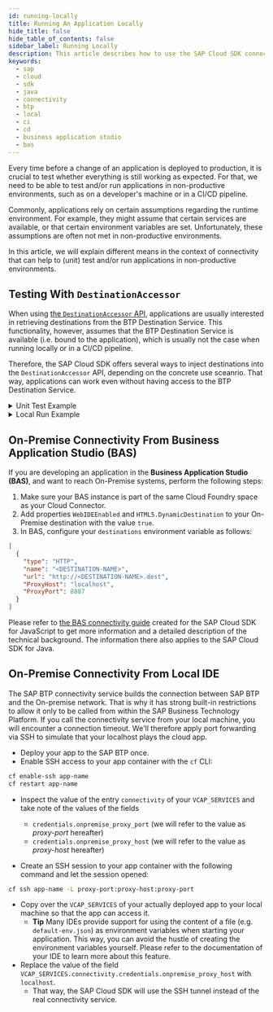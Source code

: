 ```yaml
---
id: running-locally
title: Running An Application Locally
hide_title: false
hide_table_of_contents: false
sidebar_label: Running Locally
description: This article describes how to use the SAP Cloud SDK connectivity features during local or CI/CD deployment.
keywords:
  - sap
  - cloud
  - sdk
  - java
  - connectivity
  - btp
  - local
  - ci
  - cd
  - business application studio
  - bas
---
```


Every time before a change of an application is deployed to production, it is crucial to test whether everything is still working as expected.
For that, we need to be able to test and/or run applications in non-productive environments, such as on a developer's machine or in a CI/CD pipeline.

Commonly, applications rely on certain assumptions regarding the runtime environment.
For example, they might assume that certain services are available, or that certain environment variables are set.
Unfortunately, these assumptions are often not met in non-productive environments.

In this article, we will explain different means in the context of connectivity that can help to (unit) test and/or run applications in non-productive environments.

## Testing With `DestinationAccessor`

When using [the `DestinationAccessor` API](btp-destination-service), applications are usually interested in retrieving destinations from the BTP Destination Service.
This functionality, however, assumes that the BTP Destination Service is available (i.e. bound to the application), which is usually not the case when running locally or in a CI/CD pipeline.

Therefore, the SAP Cloud SDK offers several ways to inject destinations into the `DestinationAccessor` API, depending on the concrete use sceanrio.
That way, applications can work even without having access to the BTP Destination Service.

<details>
<summary>Unit Test Example</summary>

In this example, we are going to demonstrate how to use the `DestinationAccessor` API in a unit test.

```java {7-11,14,16-19} showLineNumbers
import io.vavr.control.Try;
import org.junit.jupiter.api.AfterEach;
import org.junit.jupiter.api.BeforeEach;
import org.junit.jupiter.api.Test;
import org.junit.jupiter.api.parallel.ResourceLock;

@BeforeEach
@AfterEach
void resetDestinationAccessor() {
    DestinationAccessor.setLoader(null);
}

@Test
@ResourceLock("DestinationAccessor")
void testRemoteSystemInteraction() {
    var destination = DefaultHttpDestination.builder("http://my-test-system")
            .authenticationType(AuthenticationType.NO_AUTHENTICATION)
            .build();
    DestinationAccessor.prependDestinationLoader((name, options) -> Try.success(destination));
    // optional sanity check: no matter which name we use, we always get our mocked destination
    assertThat(DestinationAccessor.getDestination("any-name")).isSameAs(destination);

    // TODO: perform actual test
}
```

The code above demonstrates how to easily inject a `Destination` into the `DestinationAccessor` API (line 14).
Please note that we are using the [`prependDestinationLoader` API](<pathname:///java-api/v5/com/sap/cloud/sdk/cloudplatform/connectivity/DestinationAccessor.html#prependDestinationLoader(com.sap.cloud.sdk.cloudplatform.connectivity.DestinationLoader)>) to make sure our mocked destination is always returned, no matter which other `DestinationLoader` instances might still be registered.

Additionally, it is very important to remember that the `DestinationAccessor` is based on **static state**. <br />
In other words: Once we are injecting a `Destination` (as in line 14), it will be **used for all subsequent calls** to the `DestinationAccessor` API - even when our initial test is already finished.

Therefore, it is crucial to **reset the `DestinationAccessor`** before **and** after each test (as in lines 3 to 7).
That way, we are avoiding hard-to-debug issues that are only visible when running multiple tests in a specific order.

Furthermore, it is also recommended to use [JUnit5's `@ResourceLock`](https://junit.org/junit5/docs/current/api/org.junit.jupiter.api/org/junit/jupiter/api/parallel/ResourceLock.html) when manipulating static state (as in this example).
Using this annotation will prevent our tests from running concurrently, which could lead to unexpected results due to race conditions.

</details>

<details>
<summary>Local Run Example</summary>

In this example, we are going to demonstrate how to use the `DestinationAccessor` API when running an application locally.
Hereby, we are making use of the [`EnvVarDestinationLoader`](pathname:///java-api/v5/com/sap/cloud/sdk/cloudplatform/connectivity/EnvVarDestinationLoader.html), which converts an environment variable into a `Destination`.
This class is always and automatically available, so that no code changes are required to make the following example work.

First, we need to define our destination configuration like follows:

```shell
export destinations='[{name: "my-destination", url: "https://my-remote-service.com", Authentication: "NoAuthentication" }]'
```

:::caution Limited Authentication Support

Destinations created that way provide support for [`NO_AUTHENTICATION`](pathname:///java-api/v5/com/sap/cloud/sdk/cloudplatform/connectivity/AuthenticationType.html#NO_AUTHENTICATION) and [`BASIC_AUTHENTICATION`](pathname:///java-api/v5/com/sap/cloud/sdk/cloudplatform/connectivity/AuthenticationType.html#BASIC_AUTHENTICATION) only.

:::

In the command above, we are defining a single destination that is called _my-destination_ and points to _https://my-remote-service.com_ using no authentication.
Please note that the `destinations` environment variable is a JSON array, which means that we can define multiple destinations at once.

Once that is done, we can now start our application **in the same shell** (i.e. where the exported environment variable is available). <br />
Now, whenever our application uses `DestinationAccessor.getDestination("my-destination")`, it will receive the destination we defined in the environment variable instead of trying to retrieve it from the BTP Destination Service.

</details>

## On-Premise Connectivity From Business Application Studio (BAS)

If you are developing an application in the **Business Application Studio (BAS)**, and want to reach On-Premise systems, perform the following steps:

1. Make sure your BAS instance is part of the same Cloud Foundry space as your Cloud Connector.
1. Add properties `WebIDEEnabled` and `HTML5.DynamicDestination` to your On-Premise destination with the value `true`.
1. In BAS, configure your `destinations` environment variable as follows:

```json
[
  {
    "type": "HTTP",
    "name": "<DESTINATION-NAME>",
    "url": "http://<DESTINATION-NAME>.dest",
    "ProxyHost": "localhost",
    "ProxyPort": 8887
  }
]
```

Please refer to [the BAS connectivity guide](/docs/js/guides/bas) created for the SAP Cloud SDK for JavaScript to get more information and a detailed description of the technical background.
The information there also applies to the SAP Cloud SDK for Java.

## On-Premise Connectivity From Local IDE

The SAP BTP connectivity service builds the connection between SAP BTP and the On-premise network.
That is why it has strong built-in restrictions to allow it only to be called from within the SAP Business Technology Platform.
If you call the connectivity service from your local machine, you will encounter a connection timeout.
We'll therefore apply port forwarding via SSH to simulate that your localhost plays the cloud app.

- Deploy your app to the SAP BTP once.
- Enable SSH access to your app container with the `cf` CLI:

```bash
cf enable-ssh app-name
cf restart app-name
```

- Inspect the value of the entry `connectivity` of your `VCAP_SERVICES` and take note of the values of the fields

  - `credentials.onpremise_proxy_port` (we will refer to the value as _proxy-port_ hereafter)
  - `credentials.onpremise_proxy_host` (we will refer to the value as _proxy-host_ hereafter)

- Create an SSH session to your app container with the following command and let the session opened:

```bash
cf ssh app-name -L proxy-port:proxy-host:proxy-port
```

- Copy over the `VCAP_SERVICES` of your actually deployed app to your local machine so that the app can access it.
  - **Tip** Many IDEs provide support for using the content of a file (e.g. `default-env.json`) as environment variables when starting your application.
    This way, you can avoid the hustle of creating the environment variables yourself.
    Please refer to the documentation of your IDE to learn more about this feature.
- Replace the value of the field `VCAP_SERVICES.connectivity.credentials.onpremise_proxy_host` with `localhost`.
  - That way, the SAP Cloud SDK will use the SSH tunnel instead of the real connectivity service.
